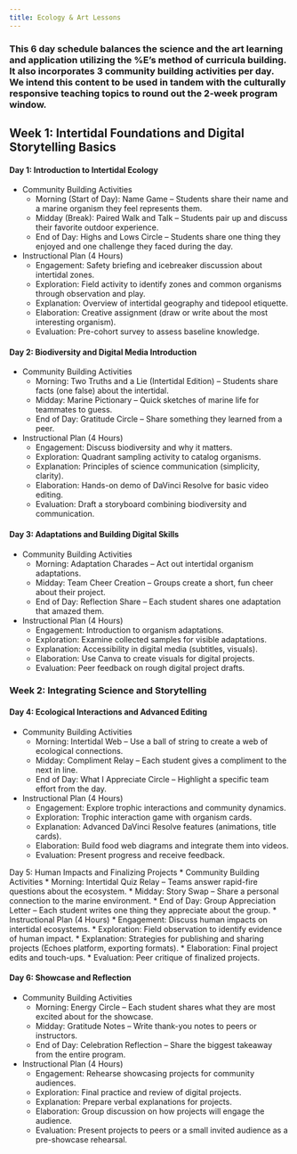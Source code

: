 ```yaml
---
title: Ecology & Art Lessons 
---
```


### This 6 day schedule balances the science and the art learning and application utilizing the %E's method of curricula building. It also incorporates 3 community building activities per day. We intend this content to be used in tandem with the culturally responsive teaching topics to round out the 2-week program window.


## Week 1: Intertidal Foundations and Digital Storytelling Basics
#### Day 1: Introduction to Intertidal Ecology
* Community Building Activities
    * Morning (Start of Day): Name Game – Students share their name and a marine organism they feel represents them.
    * Midday (Break): Paired Walk and Talk – Students pair up and discuss their favorite outdoor experience.
    * End of Day: Highs and Lows Circle – Students share one thing they enjoyed and one challenge they faced during the day.
* Instructional Plan (4 Hours)
    * Engagement: Safety briefing and icebreaker discussion about intertidal zones.
    * Exploration: Field activity to identify zones and common organisms through observation and play.
    * Explanation: Overview of intertidal geography and tidepool etiquette.
    * Elaboration: Creative assignment (draw or write about the most interesting organism).
    * Evaluation: Pre-cohort survey to assess baseline knowledge.

#### Day 2: Biodiversity and Digital Media Introduction
* Community Building Activities
    * Morning: Two Truths and a Lie (Intertidal Edition) – Students share facts (one false) about the intertidal.
    * Midday: Marine Pictionary – Quick sketches of marine life for teammates to guess.
    * End of Day: Gratitude Circle – Share something they learned from a peer.
* Instructional Plan (4 Hours)
    * Engagement: Discuss biodiversity and why it matters.
    * Exploration: Quadrant sampling activity to catalog organisms.
    * Explanation: Principles of science communication (simplicity, clarity).
    * Elaboration: Hands-on demo of DaVinci Resolve for basic video editing.
    * Evaluation: Draft a storyboard combining biodiversity and communication.

#### Day 3: Adaptations and Building Digital Skills
* Community Building Activities
    * Morning: Adaptation Charades – Act out intertidal organism adaptations.
    * Midday: Team Cheer Creation – Groups create a short, fun cheer about their project.
    * End of Day: Reflection Share – Each student shares one adaptation that amazed them.
* Instructional Plan (4 Hours)
    * Engagement: Introduction to organism adaptations.
    * Exploration: Examine collected samples for visible adaptations.
    * Explanation: Accessibility in digital media (subtitles, visuals).
    * Elaboration: Use Canva to create visuals for digital projects.
    * Evaluation: Peer feedback on rough digital project drafts.

### Week 2: Integrating Science and Storytelling
#### Day 4: Ecological Interactions and Advanced Editing
* Community Building Activities
    * Morning: Intertidal Web – Use a ball of string to create a web of ecological connections.
    * Midday: Compliment Relay – Each student gives a compliment to the next in line.
    * End of Day: What I Appreciate Circle – Highlight a specific team effort from the day.
* Instructional Plan (4 Hours)
    * Engagement: Explore trophic interactions and community dynamics.
    * Exploration: Trophic interaction game with organism cards.
    * Explanation: Advanced DaVinci Resolve features (animations, title cards).
    * Elaboration: Build food web diagrams and integrate them into videos.
    * Evaluation: Present progress and receive feedback.

Day 5: Human Impacts and Finalizing Projects
* Community Building Activities
    * Morning: Intertidal Quiz Relay – Teams answer rapid-fire questions about the ecosystem.
    * Midday: Story Swap – Share a personal connection to the marine environment.
    * End of Day: Group Appreciation Letter – Each student writes one thing they appreciate about the group.
* Instructional Plan (4 Hours)
    * Engagement: Discuss human impacts on intertidal ecosystems.
    * Exploration: Field observation to identify evidence of human impact.
    * Explanation: Strategies for publishing and sharing projects (Echoes platform, exporting formats).
    * Elaboration: Final project edits and touch-ups.
    * Evaluation: Peer critique of finalized projects.

#### Day 6: Showcase and Reflection
* Community Building Activities
    * Morning: Energy Circle – Each student shares what they are most excited about for the showcase.
    * Midday: Gratitude Notes – Write thank-you notes to peers or instructors.
    * End of Day: Celebration Reflection – Share the biggest takeaway from the entire program.
* Instructional Plan (4 Hours)
    * Engagement: Rehearse showcasing projects for community audiences.
    * Exploration: Final practice and review of digital projects.
    * Explanation: Prepare verbal explanations for projects.
    * Elaboration: Group discussion on how projects will engage the audience.
    * Evaluation: Present projects to peers or a small invited audience as a pre-showcase rehearsal.

